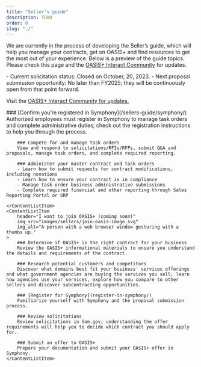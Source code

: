 ```yaml
---
title: "Seller’s guide"
description: TODO
order: 0
slug: "./"
---
```



We are currently in the process of developing the Seller’s guide, which will help you manage your contracts, get on OASIS+ and find resources to get the most out of your experience. 
Below is a preview of the guide topics. Please check this page and the [OASIS+ Interact Community](https://buy.gsa.gov/interact/community/196/activity-feed) for updates.

<Alert heading="Upcoming dates and events">
- Current solicitation status: Closed on October, 20, 2023. 
- Next proposal submission opportunity: No later than FY2025; they will be continuously open from that point forward.

Visit the [OASIS+ Interact Community for updates.](https://buy.gsa.gov/interact/community/196/activity-feed)
</Alert>

<ContentList>
    <ContentListItem 
        header="I have an OASIS+ contract (coming soon)" 
        img_src="images/sellers/have-a-contract-image.svg"
        img_alt="A person examining a set of charts."    
    >
        ### [Confirm you’re registered in Symphony](/sellers-guide/symphony/)  
        Authorized employees must register in Symphony to manage task orders and complete administrative duties; check out the registration instructions to help you through the process.

        ### Compete for and manage task orders
        View and respond to solicitations/RFIs/RFPs, submit Q&A and proposals, manage task orders, and complete required reporting.

        ### Administer your master contract and task orders  
        - Learn how to submit requests for contract modifications, including novations
        - Learn how to ensure your contract is in compliance
        - Manage task order business administrative submissions 
        - Complete required financial and other reporting through Sales Reporting Portal or SRP

    </ContentListItem>
    <ContentListItem 
        header="I want to join OASIS+ (coming soon)" 
        img_src="images/sellers/join-oasis-image.svg"
        img_alt="A person with a web browser window gesturing with a thumbs up."
    >
        ### Determine if OASIS+ is the right contract for your business  
        Review the OASIS+ informational materials to ensure you understand the details and requirements of the contract.

        ### Research potential customers and competitors  
        Discover what domains best fit your business' services offerings and what government agencies are buying the services you sell; learn how agencies use your services, explore how you compare to other sellers and discover subcontracting opportunities.

        ### [Register for Symphony](register-in-symphony/)  
        Familiarize yourself with Symphony and the proposal submission process. 

        ### Review solicitations    
        Review solicitations in Sam.gov; understanding the offer requirements will help you to decide which contract you should apply for.

        ### Submit an offer to OASIS+  
        Prepare your documentation and submit your OASIS+ offer in Symphony. 
    </ContentListItem>

</ContentList>

